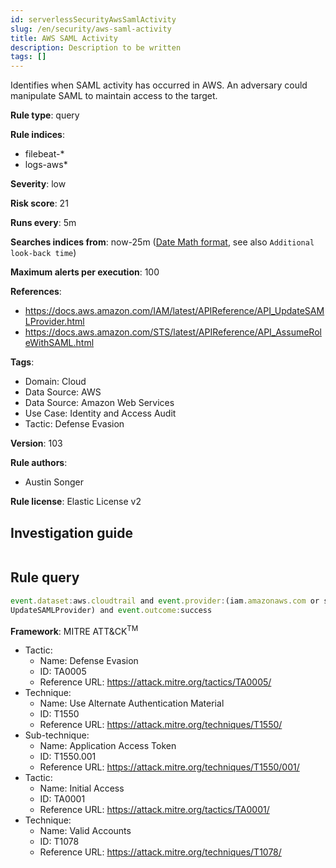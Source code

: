 ```yaml
---
id: serverlessSecurityAwsSamlActivity
slug: /en/security/aws-saml-activity
title: AWS SAML Activity
description: Description to be written
tags: []
---
```


<div id="aws-saml-activity"></div>

Identifies when SAML activity has occurred in AWS. An adversary could manipulate SAML to maintain access to the target.

**Rule type**: query

**Rule indices**: 

* filebeat-*
* logs-aws*

**Severity**: low

**Risk score**: 21

**Runs every**: 5m

**Searches indices from**: now-25m ([Date Math format](((ref))/common-options.html#date-math), see also <DocLink id="serverlessSecurityRulesUiCreate" section="set-the-rules-schedule">`Additional look-back time`</DocLink>)

**Maximum alerts per execution**: 100

**References**: 

* https://docs.aws.amazon.com/IAM/latest/APIReference/API_UpdateSAMLProvider.html
* https://docs.aws.amazon.com/STS/latest/APIReference/API_AssumeRoleWithSAML.html

**Tags**: 

* Domain: Cloud
* Data Source: AWS
* Data Source: Amazon Web Services
* Use Case: Identity and Access Audit
* Tactic: Defense Evasion

**Version**: 103

**Rule authors**: 

* Austin Songer

**Rule license**: Elastic License v2

## Investigation guide

```markdown

```

## Rule query

```js
event.dataset:aws.cloudtrail and event.provider:(iam.amazonaws.com or sts.amazonaws.com) and event.action:(Assumerolewithsaml or
UpdateSAMLProvider) and event.outcome:success

```

**Framework**: MITRE ATT&CK<sup>TM</sup>

* Tactic:
    * Name: Defense Evasion
    * ID: TA0005
    * Reference URL: https://attack.mitre.org/tactics/TA0005/
* Technique:
    * Name: Use Alternate Authentication Material
    * ID: T1550
    * Reference URL: https://attack.mitre.org/techniques/T1550/
* Sub-technique:
    * Name: Application Access Token
    * ID: T1550.001
    * Reference URL: https://attack.mitre.org/techniques/T1550/001/
* Tactic:
    * Name: Initial Access
    * ID: TA0001
    * Reference URL: https://attack.mitre.org/tactics/TA0001/
* Technique:
    * Name: Valid Accounts
    * ID: T1078
    * Reference URL: https://attack.mitre.org/techniques/T1078/

